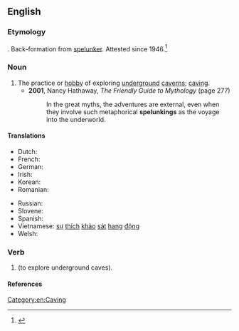 ==English==

===Etymology===
{{suffix|en|spelunk|ing}}. Back-formation from [[spelunker]]. Attested since 1946.<ref name=EtymOnLine>{{EtymOnLine|spelunker}}</ref>

===Noun===
{{wikipedia}}
{{en-noun|-|s}}

# The practice or [[hobby]] of exploring [[underground]] [[caverns]]; [[caving]].
#* '''2001''', Nancy Hathaway, ''The Friendly Guide to Mythology'' (page 277)
#*: In the great myths, the adventures are external, even when they involve such metaphorical '''spelunkings''' as the voyage into the underworld.

====Translations====
{{trans-top|exploring underground caverns}}
* Dutch: {{t+|nl|speleologie|f}}
* French: {{t+|fr|spéléologie|f}}
* German: {{t|de|Höhlenwandern|n}}
* Irish: {{t|ga|uaimheadóireacht|f}}
* Korean: {{t|ko|케이빙}}
* Romanian: {{t+|ro|speologie|f}}
{{trans-mid}}
* Russian: {{t+|ru|спелеоло́гия|f}}
* Slovene: {{t|sl|jamarstvo|n}}
* Spanish: {{t+|es|espeleología|f}}
* Vietnamese: [[sự]] [[thích]] [[khảo]] [[sát]] [[hang#Vietnamese|hang]] [[động]]
* Welsh: {{t|cy|ogofa|m}}
{{trans-bottom}}

===Verb===
{{head|en|verb form}}

# {{present participle of|spelunk|lang=en|nocat=1}} (to explore underground caves).

====References====
<references/>

[[Category:en:Caving]]